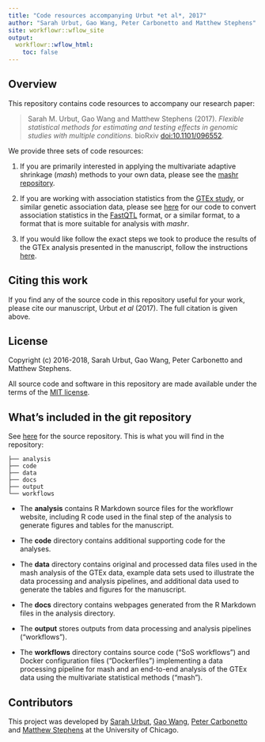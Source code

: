 ```yaml
---
title: "Code resources accompanying Urbut *et al*, 2017"
author: "Sarah Urbut, Gao Wang, Peter Carbonetto and Matthew Stephens"
site: workflowr::wflow_site
output:
  workflowr::wflow_html:
    toc: false
---
```


## Overview

This repository contains code resources to accompany our research
paper:

> Sarah M. Urbut, Gao Wang and Matthew Stephens (2017). *Flexible
> statistical methods for estimating and testing effects in genomic
> studies with multiple conditions.* bioRxiv
> [doi:10.1101/096552][biorxiv-paper].

We provide three sets of code resources:

1. If you are primarily interested in applying the multivariate adaptive
   shrinkage (*mash*) methods to your own data, please see the
   [mashr repository][mashr].

2. If you are working with association statistics from the
   [GTEx study][gtex], or similar genetic association data, please see
   [here](fastqtl2mash.html) for our code to convert association
   statistics in the [FastQTL][fastqtl] format, or a similar format,
   to a format that is more suitable for analysis with *mashr*.

3. If you would like follow the exact steps we took to produce the
   results of the GTEx analysis presented in the manuscript, follow
   the instructions [here](gtex.html).

## Citing this work

If you find any of the source code in this repository useful for your
work, please cite our manuscript, Urbut *et al* (2017). The full
citation is given above.

## License

Copyright (c) 2016-2018, Sarah Urbut, Gao Wang, Peter Carbonetto and
Matthew Stephens.

All source code and software in this repository are made available
under the terms of the [MIT license][mit-license].

## What's included in the git repository

See [here][gtexresults] for the source repository. This is what
you will find in the repository:

```
├── analysis
├── code
├── data
├── docs
├── output
└── workflows
```

+ The **analysis** contains R Markdown source files for the workflowr
  website, including R code used in the final step of the analysis to
  generate figures and tables for the manuscript.

+ The **code** directory contains additional supporting code for the
  analyses.

+ The **data** directory contains original and processed data files
  used in the mash analysis of the GTEx data, example data sets used
  to illustrate the data processing and analysis pipelines, and
  additional data used to generate the tables and figures for the
  manuscript.

+ The **docs** directory contains webpages generated from the R
  Markdown files in the analysis directory.

+ The **output** stores outputs from data processing and analysis
  pipelines ("workflows").

+ The **workflows** directory contains source code ("SoS workflows")
  and Docker configuration files ("Dockerfiles") implementing a data
  processing pipeline for mash and an end-to-end analysis of the GTEx
  data using the multivariate statistical methods ("mash").

## Contributors

This project was developed by [Sarah Urbut][sarah], [Gao Wang][gao],
[Peter Carbonetto][peter] and [Matthew Stephens][matthew] at the
University of Chicago.

[gtexresults]: https://github.com/stephenslab/gtexresults
[biorxiv-paper]: http://dx.doi.org/10.1101/096552
[mashr]: https://github.com/stephenslab/mashr
[gtex]: http://gtexportal.org
[fastqtl]: http://fastqtl.sourceforge.net
[sarah]: https://github.com/surbut
[gao]: https://github.com/gaow
[peter]: http://pcarbo.github.io
[matthew]: https://stephenslab.uchicago.edu
[mit-license]: https://opensource.org/licenses/mit-license.html
